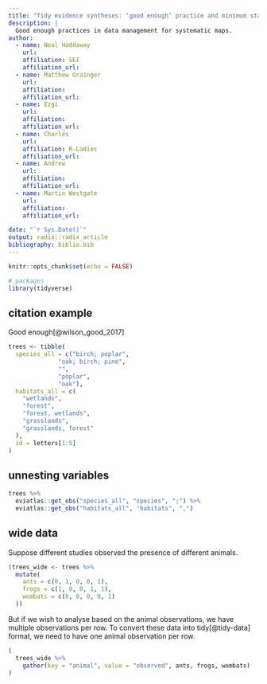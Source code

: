```yaml
---
title: "Tidy evidence syntheses: ‘good enough’ practice and minimum standards in data presentation for maximising legacy, reuse and impact"
description: |
  Good enough practices in data management for systematic maps.
author:
  - name: Neal Haddaway 
    url: 
    affiliation: SEI
    affiliation_url: 
  - name: Matthew Grainger 
    url: 
    affiliation: 
    affiliation_url:
  - name: Ezgi  
    url: 
    affiliation: 
    affiliation_url:
  - name: Charles 
    url: 
    affiliation: R-Ladies
    affiliation_url:
  - name: Andrew  
    url: 
    affiliation: 
    affiliation_url:
  - name: Martin Westgate 
    url: 
    affiliation: 
    affiliation_url:

date: "`r Sys.Date()`"
output: radix::radix_article
bibliography: biblio.bib
---
```


```r
knitr::opts_chunk$set(echo = FALSE)
```


```r
# packages
library(tidyverse)
```


## citation example 
Good enough[@wilson_good_2017]


```r
trees <- tibble(
  species_all = c("birch; poplar",
              "oak; birch; pine",
              "",
              "poplar",
              "oak"),
  habitats_all = c(
    "wetlands",
    "forest",
    "forest, wetlands",
    "grasslands",
    "grasslands, forest"
  ),
  id = letters[1:5]
)
```



## unnesting variables

```r
trees %>% 
  eviatlas::get_obs("species_all", "species", ";") %>% 
  eviatlas::get_obs("habitats_all", "habitats", ",")


```


## wide data

Suppose different studies observed the presence of different animals. 

```r
(trees_wide <- trees %>%
  mutate(
    ants = c(0, 1, 0, 0, 1),
    frogs = c(1, 0, 0, 1, 1),
    wombats = c(0, 0, 0, 0, 1)
  )) 
```

But if we wish to analyse based on the animal observations, we have multiple observations per row. To convert these data into tidy[@tidy-data] format, we need to have one animal observation per row. 

```r
(
  trees_wide %>% 
    gather(key = "animal", value = "observed", ants, frogs, wombats)
)
```





